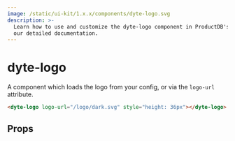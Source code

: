 ```yaml
---
image: /static/ui-kit/1.x.x/components/dyte-logo.svg
description: >-
  Learn how to use and customize the dyte-logo component in ProductDB's UI Kit with
  our detailed documentation.
---
```


# dyte-logo

A component which loads the logo from your config, or via the `logo-url` attribute.

```html
<dyte-logo logo-url="/logo/dark.svg" style="height: 36px"></dyte-logo>
```

## Props

<PropsTable of="dyte-logo" />

<head>
  <title>UI Kit dyte-logo</title>
</head>
